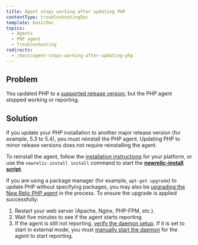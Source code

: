 ```yaml
---
title: Agent stops working after updating PHP
contentType: troubleshootingDoc
template: basicDoc
topics:
  - Agents
  - PHP agent
  - Troubleshooting
redirects:
  - /docs/agent-stops-working-after-updating-php
---
```


## Problem

You updated PHP to a [supported release version](/docs/agents/php-agent/getting-started/php-agent-compatibility-requirements#php-release), but the PHP agent stopped working or reporting.

## Solution

If you update your PHP installation to another major release version (for example, 5.3 to 5.4), you must reinstall the PHP agent. Updating PHP to minor release versions does not require reinstalling the agent.

To reinstall the agent, follow the [installation instructions](/docs/agents/php-agent/installation/php-agent-installation-overview) for your platform, or use the `newrelic-install install` command to start the **[newrelic-install script](/docs/agents/php-agent/advanced-installation/using-newrelic-install-script)**.

If you are using a package manager (for example, `apt-get upgrade`) to update PHP without specifying packages, you may also be [upgrading the New Relic PHP agent](/docs/agents/php-agent/installation/upgrading-php-agent) in the process. To ensure the upgrade is applied successfully:

1. Restart your web server (Apache, Nginx, PHP-FPM, etc.).
2. Wait five minutes to see if the agent starts reporting.
3. If the agent is still not reporting, [verify the daemon setup](/docs/agents/php-agent/troubleshooting/verifying-php-daemon). If it is set to start in external mode, you must [manually start the daemon](/docs/agents/php-agent/advanced-installation/starting-php-daemon-advanced#daemon-external) for the agent to start reporting.
